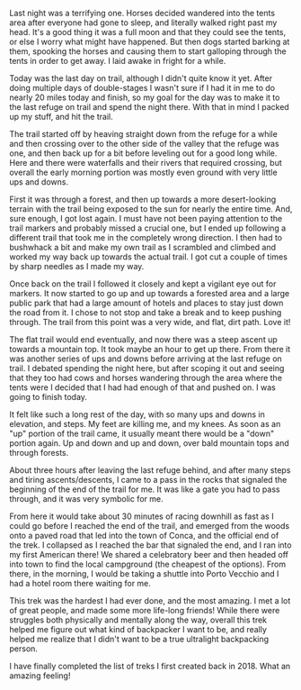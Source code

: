 Last night was a terrifying one. Horses decided wandered into the tents area
after everyone had gone to sleep, and literally walked right past my head. It's
a good thing it was a full moon and that they could see the tents, or else
I worry what might have happened. But then dogs started barking at them,
spooking the horses and causing them to start galloping through the tents in
order to get away. I laid awake in fright for a while.

Today was the last day on trail, although I didn't quite know it yet. After
doing multiple days of double-stages I wasn't sure if I had it in me to do
nearly 20 miles today and finish, so my goal for the day was to make it to
the last refuge on trail and spend the night there. With that in mind I packed
up my stuff, and hit the trail.

The trail started off by heaving straight down from the refuge for a while and
then crossing over to the other side of the valley that the refuge was one,
and then back up for a bit before leveling out for a good long while. Here and
there were waterfalls and their rivers that required crossing, but overall
the early morning portion was mostly even ground with very little ups and downs.

First it was through a forest, and then up towards a more desert-looking
terrain with the trail being exposed to the sun for nearly the entire time.
And, sure enough, I got lost again. I must have not been paying attention to the
trail markers and probably missed a crucial one, but I ended up following a
different trail that took me in the completely wrong direction. I then had to
bushwhack a bit and make my own trail as I scrambled and climbed and worked my
way back up towards the actual trail. I got cut a couple of times by sharp
needles as I made my way.

Once back on the trail I followed it closely and kept a vigilant eye out
for markers. It now started to go up and up towards a forested area and a
large public park that had a large amount of hotels and places to stay just
down the road from it. I chose to not stop and take a break and to keep pushing
through. The trail from this point was a very wide, and flat, dirt path. Love it!

The flat trail would end eventually, and now there was a steep ascent up towards
a mountain top. It took maybe an hour to get up there. From there it was
another series of ups and downs before arriving at the last refuge on trail. I
debated spending the night here, but after scoping it out and seeing that they
too had cows and horses wandering through the area where the tents were I
decided that I had had enough of that and pushed on. I was going to finish today.

It felt like such a long rest of the day, with so many ups and downs in
elevation, and steps. My feet are killing me, and my knees. As soon as an "up"
portion of the trail came, it usually meant there would be a "down" portion again.
Up and down and up and down, over bald mountain tops and through forests.

About three hours after leaving the last refuge behind, and after many steps
and tiring ascents/descents, I came to a pass in the rocks that signaled the
beginning of the end of the trail for me. It was like a gate you had to pass
through, and it was very symbolic for me.

From here it would take about 30 minutes of racing downhill as fast as I could
go before I reached the end of the trail, and emerged from the woods onto a
paved road that led into the town of Conca, and the official end of the trek. I
collapsed as I reached the bar that signaled the end, and I ran into my first
American there! We shared a celebratory beer and then headed off into town
to find the local campground (the cheapest of the options). From there, in the
morning, I would be taking a shuttle into Porto Vecchio and I had a hotel room
there waiting for me.

This trek was the hardest I had ever done, and the most amazing. I met a lot of
great people, and made some more life-long friends! While there were struggles
both physically and mentally along the way, overall this trek helped me figure
out what kind of backpacker I want to be, and really helped me realize that I
didn't want to be a true ultralight backpacking person.

I have finally completed the list of treks I first created back in 2018. What
an amazing feeling!
